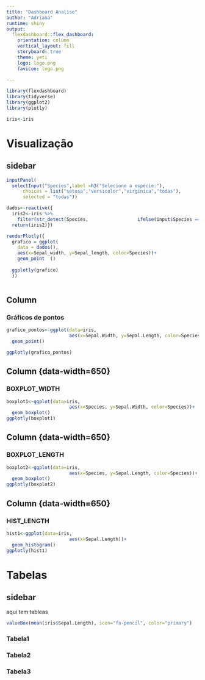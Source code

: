 ```yaml
---
title: "Dashboard Analise"
author: "Adriana"
runtime: shiny
output: 
  flexdashboard::flex_dashboard:
    orientation: column
    vertical_layout: fill
    storyboard: true
    theme: yeti
    logo: logo.png
    favicon: logo.png
    
---
```


```r
library(flexdashboard)
library(tidyverse)
library(ggplot2)
library(plotly)

iris<-iris

```


# Visualização {data-icon="fa-signal" data-navmenu="Analises"}

## sidebar {.sidebar}

```r
inputPanel(
  selectInput("Species",label =h3("Selecione a espécie:"),
      choices = list("setosa","versicolor","virginica","todas"),
      selected = "todas"))

dados<-reactive({
  iris2<-iris %>% 
    filter(str_detect(Species,                  ifelse(input$Species =="todas","",input$Species)))
  return(iris2)})

renderPlotly({
  grafico = ggplot(
    data = dados(),
    aes(x=Sepal_width, y=Sepal_length, color=Species))+
    geom_point  ()
  
  ggplotly(grafico)
  })



```



## Column {data-width=650}

### Gráficos de pontos

```r

grafico_pontos<-ggplot(data=iris,
                       aes(x=Sepal.Width, y=Sepal.Length, color=Species))+
  geom_point()

ggplotly(grafico_pontos)

```

## Column {data-width=650}{.tabset} 

### BOXPLOT_WIDTH

```r

boxplot1<-ggplot(data=iris,
                       aes(x=Species, y=Sepal.Width, color=Species))+
  geom_boxplot()
ggplotly(boxplot1)
```

## Column {data-width=650} {.tabset} 

### BOXPLOT_LENGTH


```r

boxplot2<-ggplot(data=iris,
                       aes(x=Species, y=Sepal.Length, color=Species))+
  geom_boxplot()
ggplotly(boxplot2)
```


## Column {data-width=650} {.tabset} 
### HIST_LENGTH


```r

hist1<-ggplot(data=iris,
                       aes(x=Sepal.Length))+
  geom_histogram()
ggplotly(hist1)
```

# Tabelas {data.table=row data-icon="fa-table" data-navmenu="Analises"}

## sidebar {.sidebar}
aqui tem tableas


```r
valueBox(mean(iris$Sepal.Length), icon="fa-pencil", color="primary")
```


### Tabela1

### Tabela2

### Tabela3
